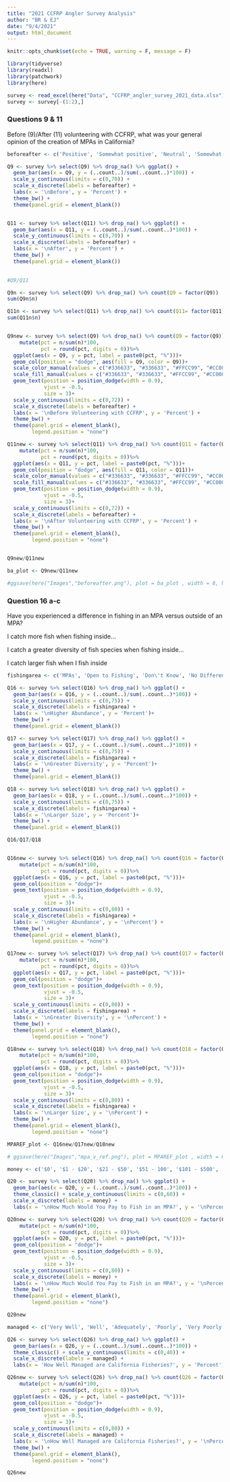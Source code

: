 ```yaml
---
title: "2021 CCFRP Angler Survey Analysis"
author: "BR & EJ"
date: "9/4/2021"
output: html_document
---
```


```r

knitr::opts_chunk$set(echo = TRUE, warning = F, message = F)

```

```r

library(tidyverse)
library(readxl)
library(patchwork)
library(here)

```


```r

survey <- read_excel(here("Data", "CCFRP_angler_survey_2021_data.xlsx"))
survey <- survey[-(1:2),]

```

### Questions 9 & 11

Before (9)/After (11) volunteering with CCFRP, what was your general opinion of the creation of MPAs in California?

```r

beforeafter <- c('Positive', 'Somewhat positive', 'Neutral', 'Somewhat negative', 'Negative', 'No opinion')

Q9 <- survey %>% select(Q9) %>% drop_na() %>% ggplot() + 
  geom_bar(aes(x = Q9, y = (..count..)/sum(..count..)*100)) +
  scale_y_continuous(limits = c(0,70)) +
  scale_x_discrete(labels = beforeafter) +
  labs(x = '\nBefore', y = 'Percent') +
  theme_bw() + 
  theme(panel.grid = element_blank())


Q11 <- survey %>% select(Q11) %>% drop_na() %>% ggplot() +
  geom_bar(aes(x = Q11, y = (..count..)/sum(..count..)*100)) +
  scale_y_continuous(limits = c(0,70)) +
  scale_x_discrete(labels = beforeafter) +
  labs(x = '\nAfter', y = 'Percent') +
  theme_bw() + 
  theme(panel.grid = element_blank())
  

#Q9/Q11

Q9n <- survey %>% select(Q9) %>% drop_na() %>% count(Q9 = factor(Q9))
sum(Q9n$n)

Q11n <- survey %>% select(Q11) %>% drop_na() %>% count(Q11= factor(Q11))
sum(Q11n$n)


Q9new <- survey %>% select(Q9) %>% drop_na() %>% count(Q9 = factor(Q9))%>% 
    mutate(pct = n/sum(n)*100,
           pct = round(pct, digits = 0))%>%
  ggplot(aes(x = Q9, y = pct, label = paste0(pct, "%")))+
  geom_col(position = "dodge", aes(fill = Q9, color = Q9))+
  scale_color_manual(values = c("#336633", "#336633", "#FFCC99", "#CC0000", "#CC0000", "#666666"))+
  scale_fill_manual(values = c("#336633", "#336633", "#FFCC99", "#CC0000", "#CC0000", "#666666"))+
  geom_text(position = position_dodge(width = 0.9),
            vjust = -0.5,
            size = 3)+
  scale_y_continuous(limits = c(0,72)) +
  scale_x_discrete(labels = beforeafter) +
  labs(x = '\nBefore Volunteering with CCFRP', y = 'Percent') +
  theme_bw() + 
  theme(panel.grid = element_blank(),
        legend.position = "none")

Q11new <- survey %>% select(Q11) %>% drop_na() %>% count(Q11 = factor(Q11))%>% 
    mutate(pct = n/sum(n)*100,
           pct = round(pct, digits = 0))%>%
  ggplot(aes(x = Q11, y = pct, label = paste0(pct, "%")))+
  geom_col(position = "dodge", aes(fill = Q11, color = Q11))+
  scale_color_manual(values = c("#336633", "#336633", "#FFCC99", "#CC0000", "#CC0000", "#666666"))+
  scale_fill_manual(values = c("#336633", "#336633", "#FFCC99", "#CC0000", "#CC0000", "#666666"))+
  geom_text(position = position_dodge(width = 0.9),
            vjust = -0.5,
            size = 3)+
  scale_y_continuous(limits = c(0,72)) +
  scale_x_discrete(labels = beforeafter) +
  labs(x = '\nAfter Volunteering with CCFRP', y = 'Percent') +
  theme_bw() + 
  theme(panel.grid = element_blank(),
        legend.position = "none")


Q9new/Q11new

ba_plot <- Q9new/Q11new

#ggsave(here("Images","beforeafter.png"), plot = ba_plot , width = 8, height = 6, dpi = 1000)

```


### Question 16 a-c

Have you experienced a difference in fishing in an MPA versus outside of an MPA?

I catch more fish when fishing inside…

I catch a greater diversity of fish species when fishing inside…

I catch larger fish when I fish inside

```r

fishingarea <- c('MPAs', 'Open to Fishing', 'Don\'t Know', 'No Difference')

Q16 <- survey %>% select(Q16) %>% drop_na() %>% ggplot() +
  geom_bar(aes(x = Q16, y = (..count..)/sum(..count..)*100)) +
  scale_y_continuous(limits = c(0,75)) +
  scale_x_discrete(labels = fishingarea) +
  labs(x = '\nHigher Abundance', y = 'Percent')+
  theme_bw() + 
  theme(panel.grid = element_blank())

Q17 <- survey %>% select(Q17) %>% drop_na() %>% ggplot() +
  geom_bar(aes(x = Q17, y = (..count..)/sum(..count..)*100)) +
  scale_y_continuous(limits = c(0,75)) +
  scale_x_discrete(labels = fishingarea) +
  labs(x = '\nGreater Diversity', y = 'Percent')+
  theme_bw() + 
  theme(panel.grid = element_blank())

Q18 <- survey %>% select(Q18) %>% drop_na() %>% ggplot() +
  geom_bar(aes(x = Q18, y = (..count..)/sum(..count..)*100)) +
  scale_y_continuous(limits = c(0,75)) +
  scale_x_discrete(labels = fishingarea) +
  labs(x = '\nLarger Size', y = 'Percent')+
  theme_bw() + 
  theme(panel.grid = element_blank())

Q16/Q17/Q18


Q16new <- survey %>% select(Q16) %>% drop_na() %>% count(Q16 = factor(Q16))%>% 
    mutate(pct = n/sum(n)*100,
           pct = round(pct, digits = 0))%>%
  ggplot(aes(x = Q16, y = pct, label = paste0(pct, "%")))+
  geom_col(position = "dodge")+
  geom_text(position = position_dodge(width = 0.9),
            vjust = -0.5,
            size = 3)+
  scale_y_continuous(limits = c(0,80)) +
  scale_x_discrete(labels = fishingarea) +
  labs(x = '\nHigher Abundance', y = '\nPercent') +
  theme_bw() + 
  theme(panel.grid = element_blank(),
        legend.position = "none")

Q17new <- survey %>% select(Q17) %>% drop_na() %>% count(Q17 = factor(Q17))%>% 
    mutate(pct = n/sum(n)*100,
           pct = round(pct, digits = 0))%>%
  ggplot(aes(x = Q17, y = pct, label = paste0(pct, "%")))+
  geom_col(position = "dodge")+
  geom_text(position = position_dodge(width = 0.9),
            vjust = -0.5,
            size = 3)+
  scale_y_continuous(limits = c(0,80)) +
  scale_x_discrete(labels = fishingarea) +
  labs(x = '\nGreater Diversity', y = '\nPercent') +
  theme_bw() + 
  theme(panel.grid = element_blank(),
        legend.position = "none")

Q18new <- survey %>% select(Q18) %>% drop_na() %>% count(Q18 = factor(Q18))%>% 
    mutate(pct = n/sum(n)*100,
           pct = round(pct, digits = 0))%>%
  ggplot(aes(x = Q18, y = pct, label = paste0(pct, "%")))+
  geom_col(position = "dodge")+
  geom_text(position = position_dodge(width = 0.9),
            vjust = -0.5,
            size = 3)+
  scale_y_continuous(limits = c(0,80)) +
  scale_x_discrete(labels = fishingarea) +
  labs(x = '\nLarger Size', y = '\nPercent') +
  theme_bw() + 
  theme(panel.grid = element_blank(),
        legend.position = "none")

MPAREF_plot <- Q16new/Q17new/Q18new

# ggsave(here("Images","mpa_v_ref.png"), plot = MPAREF_plot , width = 8, height = 6, dpi = 1000)


```


```r

money <- c('$0', '$1 - $20', '$21 - $50', '$51 - 100', '$101 - $500', '>$500')

Q20 <- survey %>% select(Q20) %>% drop_na() %>% ggplot() +
  geom_bar(aes(x = Q20, y = (..count..)/sum(..count..)*100)) +
  theme_classic() + scale_y_continuous(limits = c(0,60)) +
  scale_x_discrete(labels = money) +
  labs(x = '\nHow Much Would You Pay to Fish in an MPA?', y = '\nPercent')

Q20new <- survey %>% select(Q20) %>% drop_na() %>% count(Q20 = factor(Q20))%>% 
    mutate(pct = n/sum(n)*100,
           pct = round(pct, digits = 0))%>%
  ggplot(aes(x = Q20, y = pct, label = paste0(pct, "%")))+
  geom_col(position = "dodge")+
  geom_text(position = position_dodge(width = 0.9),
            vjust = -0.5,
            size = 3)+
  scale_y_continuous(limits = c(0,80)) +
  scale_x_discrete(labels = money) +
  labs(x = '\nHow Much Would You Pay to Fish in an MPA?', y = '\nPercent') +
  theme_bw() + 
  theme(panel.grid = element_blank(),
        legend.position = "none")

Q20new

```

```r

managed <- c('Very Well', 'Well', 'Adequately', 'Poorly', 'Very Poorly', 'Not Managed', 'Don\'t Know')

Q26 <- survey %>% select(Q26) %>% drop_na() %>% ggplot() +
  geom_bar(aes(x = Q26, y = (..count..)/sum(..count..)*100)) +
  theme_classic() + scale_y_continuous(limits = c(0,40)) +
  scale_x_discrete(labels = managed) +
  labs(x = 'How Well Managed are California Fisheries?', y = 'Percent')

Q26new <- survey %>% select(Q26) %>% drop_na() %>% count(Q26 = factor(Q26))%>% 
    mutate(pct = n/sum(n)*100,
           pct = round(pct, digits = 0))%>%
  ggplot(aes(x = Q26, y = pct, label = paste0(pct, "%")))+
  geom_col(position = "dodge")+
  geom_text(position = position_dodge(width = 0.9),
            vjust = -0.5,
            size = 3)+
  scale_y_continuous(limits = c(0,80)) +
  scale_x_discrete(labels = managed) +
  labs(x = '\nHow Well Managed are California Fisheries?', y = '\nPercent') +
  theme_bw() + 
  theme(panel.grid = element_blank(),
        legend.position = "none")

Q26new

```



